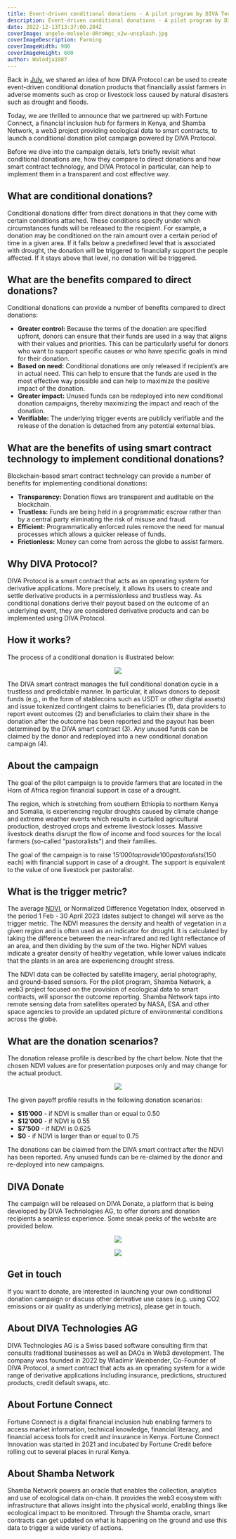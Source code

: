 ```yaml
---
title: Event-driven conditional donations - A pilot program by DIVA Technologies AG, Fortune Connect and Shamba Network
description: Event-driven conditional donations - A pilot program by DIVA Technologies AG, Fortune Connect and Shamba Network
date: 2022-12-13T13:37:00.284Z
coverImage: angelo-moleele-URroWgc_x2w-unsplash.jpg
coverImageDescription: Farming
coverImageWidth: 900
coverImageHeight: 600
author: Walodja1987
---
```


Back in [July](https://www.divaprotocol.io/posts/diva-how-diva-protocol-can-help-unlock-affordable-insurance-for-farmers), we shared an idea of how DIVA Protocol can be used to 
create event-driven conditional donation products that financially assist farmers in adverse moments such as crop or livestock loss caused by natural disasters such as drought and floods. 

Today, we are thrilled to announce that we partnered up with Fortune Connect, a financial inclusion hub for farmers in Kenya, 
and Shamba Network, a web3 project providing ecological data to smart contracts, to launch a conditional donation pilot campaign powered by DIVA Protocol. 

Before we dive into the campaign details, let’s briefly revisit what conditional donations are, how they compare to direct donations and how smart 
contract technology, and DIVA Protocol in particular, can help to implement them in a transparent and cost effective way.

## What are conditional donations?

Conditional donations differ from direct donations in that they come with certain conditions attached. These conditions specify under which 
circumstances funds will be released to the recipient. For example, a donation may be conditioned on the rain amount over a certain period of 
time in a given area. If it falls below a predefined level that is associated with drought, the donation will be triggered to financially 
support the people affected. If it stays above that level, no donation will be triggered.

## What are the benefits compared to direct donations?

Conditional donations can provide a number of benefits compared to direct donations:
* **Greater control:** Because the terms of the donation are specified upfront, donors can ensure that their funds are used in a way that 
aligns with their values and priorities. This can be particularly useful for donors who want to support specific causes or who have specific 
goals in mind for their donation.
* **Based on need:** Conditional donations are only released if recipient’s are in actual need. This can help to ensure that the funds are 
used in the most effective way possible and can help to maximize the positive impact of the donation.
* **Greater impact:** Unused funds can be redeployed into new conditional donation campaigns, thereby maximizing the impact and reach of the donation. 
* **Verifiable:** The underlying trigger events are publicly verifiable and the release of the donation is detached from any potential external bias.

## What are the benefits of using smart contract technology to implement conditional donations?

Blockchain-based smart contract technology can provide a number of benefits for implementing conditional donations: 
* **Transparency:** Donation flows are transparent and auditable on the blockchain.
* **Trustless:** Funds are being held in a programmatic escrow rather than by a central party eliminating the risk of misuse and fraud.
* **Efficient:** Programmatically enforced rules remove the need for manual processes which allows a quicker release of funds.
* **Frictionless:** Money can come from across the globe to assist farmers.

## Why DIVA Protocol?

DIVA Protocol is a smart contract that acts as an operating system for derivative applications. More precisely, it allows its users to create 
and settle derivative products in a permissionless and trustless way. As conditional donations derive their payout based on the outcome of an 
underlying event, they are considered derivative products and can be implemented using DIVA Protocol.

## How it works?

The process of a conditional donation is illustrated below:

<p align="center">
  <img src="/images/posts/diva-donate-how-it-works.png" />
</p>


The DIVA smart contract manages the full conditional donation cycle in a trustless and predictable manner. In particular, it allows donors to 
deposit funds (e.g., in the form of stablecoins such as USDT or other digital assets) and issue tokenized contingent claims to beneficiaries (1), 
data providers to report event outcomes (2) and beneficiaries to claim their share in the donation after the outcome has been reported and the 
payout has been determined by the DIVA smart contract (3). Any unused funds can be claimed by the donor and redeployed into a new conditional donation campaign (4).

## About the campaign

The goal of the pilot campaign is to provide farmers that are located in the Horn of Africa region financial support in case of a drought. 

The region, which is stretching from southern Ethiopia to northern Kenya and Somalia, is experiencing regular droughts caused by climate change 
and extreme weather events which results in curtailed agricultural production, destroyed crops and extreme livestock losses. Massive livestock deaths 
disrupt the flow of income and food sources for the local farmers (so-called “pastoralists”) and their families.

The goal of the campaign is to raise $15’000 to provide 100 pastoralists ($150 each) with financial support in case of a drought. The support 
is equivalent to the value of one livestock per pastoralist.

## What is the trigger metric?

The average [NDVI](https://en.wikipedia.org/wiki/Normalized_difference_vegetation_index), or Normalized Difference Vegetation Index, observed in the period 
1 Feb - 30 April 2023 (dates subject to change) will serve as the trigger metric. 
The NDVI measures the density and health of vegetation in a given region and is often used as an indicator for drought. It is calculated by taking the difference 
between the near-infrared and red light reflectance of an area, and then dividing by the sum of the two. Higher NDVI values indicate a greater density of healthy 
vegetation, while lower values indicate that the plants in an area are experiencing drought stress.

The NDVI data can be collected by satellite imagery, aerial photography, and ground-based sensors. For the pilot program, Shamba Network, a web3 project focused 
on the provision of ecological data to smart contracts, will sponsor the outcome reporting. Shamba Network taps into remote sensing data from satellites operated by 
NASA, ESA and other space agencies to provide an updated picture of environmental conditions across the globe. 

## What are the donation scenarios?
The donation release profile is described by the chart below. Note that the chosen NDVI values are for presentation purposes only and may change for the actual product.

<p align="center">
  <img src="/images/posts/diva-donate-payoff-profile.png" />
</p>

The given payoff profile results in the following donation scenarios:
- **$15’000** - if NDVI is smaller than or equal to 0.50
- **$12’000** - if NDVI is 0.55
- **$7’500** - if NDVI is 0.625
- **$0** - if NDVI is larger than or equal to 0.75

The donations can be claimed from the DIVA smart contract after the NDVI has been reported. Any unused funds can be re-claimed by the donor and re-deployed into new campaigns.

## DIVA Donate
The campaign will be released on DIVA Donate, a platform that is being developed by DIVA Technologies AG, to offer donors and donation recipients a seamless experience. 
Some sneak peeks of the website are provided below.

<p align="center">
  <img src="/images/posts/diva-donate-1.png" />
</p>

<p align="center">
  <img src="/images/posts/diva-donate-2.png" />
</p>

## Get in touch
If you want to donate, are interested in launching your own conditional donation campaign or discuss other derivative use cases (e.g. using CO2 emissions or air 
quality as underlying metrics), please get in touch.

## About DIVA Technologies AG

DIVA Technologies AG is a Swiss based software consulting firm that consults traditional businesses as well as DAOs in Web3 development. The company was founded 
in 2022 by Wladimir Weinbender, Co-Founder of DIVA Protocol, a smart contract that acts as an operating system for a wide range of derivative applications 
including insurance, predictions, structured products, credit default swaps, etc.

## About Fortune Connect

Fortune Connect is a digital financial inclusion hub enabling farmers to access market information, technical knowledge, financial literacy, and financial 
access tools for credit and insurance in Kenya. Fortune Connect Innovation was started in 2021 and incubated by Fortune Credit before rolling out to several 
places in rural Kenya.

## About Shamba Network

Shamba Network powers an oracle that enables the collection, analytics and use of ecological data on-chain. It provides the web3 ecosystem with 
infrastructure that allows insight into the physical world, enabling things like ecological impact to be monitored. Through the Shamba oracle, 
smart contracts can get updated on what is happening on the ground and use this data to trigger a wide variety of actions. 




